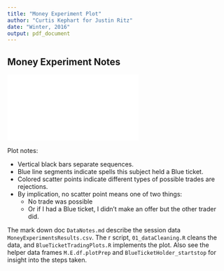 ```yaml
---
title: "Money Experiment Plot"
author: "Curtis Kephart for Justin Ritz"
date: "Winter, 2016"
output: pdf_document
---
```



## Money Experiment Notes

![](figs/BlueTicketUse.pdf) 

Plot notes: 

- Vertical black bars separate sequences. 
- Blue line segments indicate spells this subject held a Blue ticket. 
- Colored scatter points indicate different types of possible trades are rejections. 
- By implication, no scatter point means one of two things: 
    + No trade was possible
    + Or if I had a Blue ticket, I didn't make an offer but the other trader did.


The mark down doc `DataNotes.md` describe the session data `MoneyExperimentsResults.csv`. 
The r script, `01_dataCleaning.R` cleans the data, and `BlueTicketTradingPlots.R` implements the plot. 
Also see the helper data frames `M.E.df.plotPrep` and `BlueTicketHolder_startstop` for insight into the steps taken.  